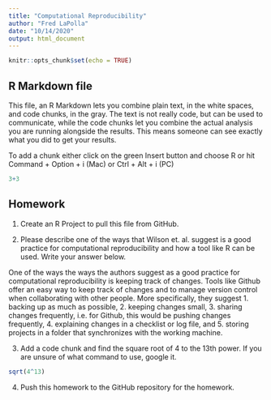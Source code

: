 ```yaml
---
title: "Computational Reproducibility"
author: "Fred LaPolla"
date: "10/14/2020"
output: html_document
---
```


```r
knitr::opts_chunk$set(echo = TRUE)
```

## R Markdown file

This file, an R Markdown lets you combine plain text, in the white spaces, and code chunks, in the gray. The text is not really code, but can be used to communicate, while the code chunks let you combine the actual analysis you are running alongside the results. This means someone can see exactly what you did to get your results.

To add a chunk either click on the green Insert button and choose R or hit Command + Option + i (Mac) or Ctrl + Alt + i (PC)

```r
3+3
```

## Homework

1) Create an R Project to pull this file from GitHub. 

2) Please describe one of the ways that Wilson et. al. suggest is a good practice for computational reproducibility and how a tool like R can be used. Write your answer below.

One of the ways the ways the authors suggest as a good practice for computational reproducibility is keeping track of changes. Tools like Github offer an easy way to keep track of changes and to manage version control when collaborating with other people. More specifically, they suggest 1. backing up as much as possible, 2. keeping changes small, 3. sharing changes frequently, i.e. for Github, this would be pushing changes frequently, 4. explaining changes in a checklist or log file, and 5. storing projects in a folder that synchronizes with the working machine. 


3) Add a code chunk and find the square root of 4 to the 13th power. If you are unsure of what command to use, google it. 

```r
sqrt(4^13)
```

4) Push this homework to the GitHub repository for the homework. 





